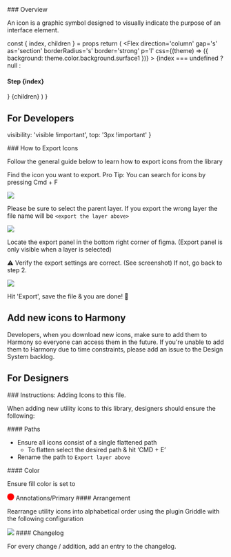 

<Meta title='Icons/Figma Instructions' />

<Title>Figma Instructions</Title>

<Heading>
### Overview

An icon is a graphic symbol designed to visually indicate the purpose of an interface element.

</Heading>

<Divider />

  const { index, children } = props
  return (
    <Flex
      direction='column'
      gap='s'
      as='section'
      borderRadius='s'
      border='strong'
      p='l'
      css={(theme) => ({
        background: theme.color.background.surface1
      })}
    >
      {index === undefined ? null : <h4>Step {index}</h4>}
      {children}
    </Flex>
  )
}

## For Developers

  visibility: 'visible !important',
  top: '3px !important'
}

<Heading>
### <IconQuestionCircle color='default' css={headerIconCss} /> How to Export Icons

Follow the general guide below to learn how to export icons from the library

</Heading>

<Step index={1}>

Find the icon you want to export.
Pro Tip: You can search for icons by pressing Cmd + F

<img width={300} src={exportIconCommand} />

</Step>

<Step index={2}>

Please be sure to select the parent layer. If you export the wrong layer the file name will be `<export the layer above>`

<img width={800} src={exportIconLayer} />

</Step>

<Step index={3}>

Locate the export panel in the bottom right corner of figma. (Export panel is only visible when a layer is selected)

</Step>

<Step index={4}>

⚠️ Verify the export settings are correct. (See screenshot) If not,
go back to step 2.

<img width={471} src={verifyIconSettings} />

</Step>

<Step index={5}>

Hit 'Export', save the file & you are done! 🎉

</Step>

## <IconStars color='default' css={headerIconCss} /> Add new icons to Harmony

<Step>
  Developers, when you download new icons, make sure to add them to Harmony so
  everyone can access them in the future.
</Step>
<Step>
  If you're unable to add them to Harmony due to time constraints, please add an
  issue to the Design System backlog.
</Step>

## For Designers

<Heading>
### Instructions: Adding Icons to this file.

When adding new utility icons to this library, designers should ensure the following:

</Heading>

<Step>
#### Paths

- Ensure all icons consist of a single flattened path
  - To flatten select the desired path & hit ‘CMD + E’
- Rename the path to `Export layer above`

</Step>

<Step>
#### Color

Ensure fill color is set to

<Flex alignItems='center' gap='xs'>
  <svg
    xmlns='http://www.w3.org/2000/svg'
    width='16'
    height='16'
    viewBox='0 0 16 16'
    fill='none'
  >
    <circle cx='8' cy='8' r='8' fill='#FF0000' />
  </svg>
  Annotations/Primary
</Flex>

</Step>

<Step>
#### Arrangement

Rearrange utility icons into alphabetical order using the plugin Griddle with the following configuration

<img width={212} src={addIconArrangement} />

</Step>

<Step>
#### Changelog

For every change / addition, add an entry to the changelog.

</Step>
